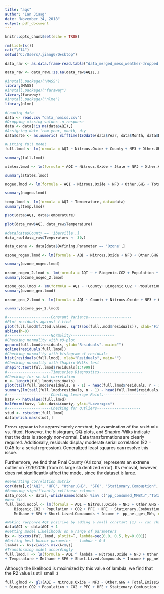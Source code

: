 ---
title: "aqs"
author: "Ian Jiang"
date: "November 24, 2018"
output: pdf_document
---

```{r setup, include=FALSE}
knitr::opts_chunk$set(echo = TRUE)
```

```{r}
rm(list=ls())
cat("\014") 
setwd("C:/Users/ijiang6/Desktop")
```

```{r}
data_raw <- as.data.frame(read.table("data_merged_meso_weather-dropped.csv", header = T, sep=",", quote=""))

```

```{r}
data_raw <- data_raw[!is.na(data_raw$AQI),]
```

```{r Loading in necessary packages}
#install.packages("MASS")
library(MASS)
#install.packages("faraway")
library(faraway)
#install.packages("nlme")
library(nlme)
```



```{r Loading data}
#Loading data
data <- read.csv("data_nomiss.csv")
#Dropping missing values in response
data <- data[!is.na(data$AQI),]
#Assigning date from year, month, day
data$date <- as.numeric( difftime(ISOdate(data$Year, data$Month, data$Day, 0), ISOdate(2016,1,1,0), units="days"))
```

```{r Fitting full model} 
#Fitting full model
full.lmod <- lm(formula = AQI ~ Nitrous.Oxide + County + NF3 + Other.GHG + Total.Emissions + HFC + Other.Fluorane + Biogenic.CO2 + Population + CO2 + PFC + HFE + Stationary.Combustion + pp_consumed_MMBtu + Temperature +  Methane + SF6 + Short.Lived.Compounds + Income +  pp_net_gen_MWh, data = data)
```

```{r}
summary(full.lmod)
```

```{r}

states.lmod <- lm(formula = AQI ~ Nitrous.Oxide + State + NF3 + Other.GHG + Total.Emissions + HFC + Other.Fluorane + Biogenic.CO2 + Population + CO2 + PFC + HFE + Stationary.Combustion + pp_consumed_MMBtu + Temperature +  Methane + SF6 + Short.Lived.Compounds + Income +  pp_net_gen_MWh, data = data)

summary(states.lmod)
```

```{r}
nogeo.lmod <- lm(formula = AQI ~ Nitrous.Oxide + NF3 + Other.GHG + Total.Emissions + HFC + Other.Fluorane + Biogenic.CO2 + Population + CO2 + PFC + HFE + Stationary.Combustion + pp_consumed_MMBtu + Temperature +  Methane + SF6 + Short.Lived.Compounds + Income +  pp_net_gen_MWh, data = data)

summary(nogeo.lmod)

```

```{r}
temp.lmod <- lm(formula = AQI ~ Temperature, data=data)
summary(temp.lmod)
```

```{r}
plot(data$AQI, data$Temperature)
```

```{r}
plot(data_raw$AQI, data_raw$Temperature)
```


```{r}
#data[data$County == 'iberville',]
data_raw[data_raw$Temperature < -30,]
```

```{r}
data_ozone <- data[data$Defining.Parameter == 'Ozone',]

```

```{r}
ozone_nogeo.lmod <- lm(formula = AQI ~ Nitrous.Oxide + NF3 + Other.GHG + Total.Emissions + HFC + Other.Fluorane + Biogenic.CO2 + Population + CO2 + PFC + HFE + Stationary.Combustion + pp_consumed_MMBtu + Temperature +  Methane + SF6 + Short.Lived.Compounds + Income +  pp_net_gen_MWh, data = data_ozone)

summary(ozone_nogeo.lmod)
```
```{r}
ozone_nogeo_2.lmod <- lm(formula = AQI ~ + Biogenic.CO2 + Population +  Stationary.Combustion + pp_consumed_MMBtu + Temperature  + Income +  pp_net_gen_MWh, data = data_ozone)
summary(ozone_nogeo_2.lmod)
```

```{r}
ozone_geo.lmod <- lm(formula = AQI ~ +County+ Biogenic.CO2 + Population +  Stationary.Combustion + pp_consumed_MMBtu + Temperature  + Income +  pp_net_gen_MWh, data = data_ozone)
summary(ozone_geo.lmod)
```

```{r}
ozone_geo_2.lmod <- lm(formula = AQI ~ County + Nitrous.Oxide + NF3 + Other.GHG + Total.Emissions + HFC + Other.Fluorane + Biogenic.CO2 + Population + CO2 + PFC + HFE + Stationary.Combustion + pp_consumed_MMBtu + Temperature +  Methane + SF6 + Short.Lived.Compounds + Income +  pp_net_gen_MWh, data = data_ozone)

summary(ozone_geo_2.lmod)
```


```{r Diagnostics}
#--------------------Constant Variance--------------------
#Plot residuals against fitted
plot(full.lmod$fitted.values, sqrt(abs(full.lmod$residuals)), xlab="Fitted", ylab=expression(sqrt(hat(epsilon))))
abline(h=0)
#--------------------Normality--------------------
#Checking normality with QQ-plot
qqnorm(full.lmod$residuals, ylab="Residuals", main="")
qqline(residuals(full.lmod))
#Checking normality with histogram of residuals
hist(residuals(full.lmod), xlab="Residuals", main="")
#Checking normality with Shapiro-Wilks test
shapiro.test(full.lmod$residuals[1:4999])
#--------------------Timeseries Diagnostics--------------------
#Checking for serial correlation 
n <- length(full.lmod$residuals)
plot(tail(full.lmod$residuals, n - 1) ~ head(full.lmod$residuals, n - 1), xlab=expression(hat(epsilon)[i]), ylab=expression(hat(epsilon)[i + 1]))
summary(lm(tail(full.lmod$residuals, n - 1) ~ head(full.lmod$residuals, n - 1)))
#--------------------Checking Leverage Points--------------------
hatv <- hatvalues(full.lmod)
halfnorm(hatv, labs=data$County, ylab="Leverages")
#--------------------Checking for Outliers--------------------
stud <- rstudent(full.lmod)
data[which.max(stud),]
```
Errors appear to be approximately constant, by examination of the residuals vs. fitted. However, the histogram, QQ-plots, and Shapiro-Wilks indicate that the data is strongly non-normal. Data transformations are clearly required. Additionally, residuals display moderate serial correlation (R2 = 0.45 for a serial regression). Generalized least squares can resolve this issue. 

Furthermore, we find that Pinal County (Arizona) represents an extreme outlier on 7/29/2016 (from its large studentized error). Its removal, however, does not significantly affect the model, since the dataset is large.

```{r Checking for multicollinearity}
#Generating correlation matrix 
cor(data[,c("AQI", "HFC", "Other.GHG", "SF6", "Stationary.Combustion", "Biogenic.CO2", "HFE", "NF3", "PFC", "Short.Lived.Compounds", "Temperature", "pp_consumed_MMBtu", "CO2", "Income", "Nitrous.Oxide", "Population", "Total.Emissions", "pp_net_gen_MWh", "Methane", "Other.Fluorane")])
#Removing significantly collinear columns
data_nocol <- data[,-which(names(data) %in% c("pp_consumed_MMBtu","Total.Emissions"))]
#New fit
full.lmod.nocol <- lm(formula = AQI ~ Nitrous.Oxide + NF3 + Other.GHG + HFC + Other.Fluorane + 
    Biogenic.CO2 + Population + CO2 + PFC + HFE + Stationary.Combustion + Temperature +  
    Methane + SF6 + Short.Lived.Compounds + Income +  pp_net_gen_MWh, data = data_nocol)
```


```{r Data Transformations}
#Making response AQI positive by adding a small constant (1) -- can change later
data$AQI <- data$AQI + 1
#Getting model Likelihoods on a range of parameters
bx <- boxcox(full.lmod, plotit=T, lambda=seq(0.0, 0.5, by=0.001))
#Getting best boxcox parameter -- lambda ~ 0.5
lambda <- bx$x[which.max(bx$y)]
#Transforming model accordingly
full.lmod.T <- lm(formula = AQI ^ lambda ~ Nitrous.Oxide + NF3 + Other.GHG + Total.Emissions + HFC + Other.Fluorane +  Biogenic.CO2 + Population + CO2 + PFC + HFE + Stationary.Combustion + pp_consumed_MMBtu 
+ Temperature + Methane + SF6 + Short.Lived.Compounds + Income + pp_net_gen_MWh, data = data)
```

Although the likelihood is maximized by this value of lambda, we find that the R2 value is still small :( 


```{r Generalized Least Squares}
full.glmod <- gls(AQI ~ Nitrous.Oxide + NF3 + Other.GHG + Total.Emissions + HFC + Other.Fluorane + 
+ Biogenic.CO2 + Population + CO2 + PFC + HFE + Stationary.Combustion + pp_consumed_MMBtu + Temperature +  Methane + SF6 + Short.Lived.Compounds + Income +  pp_net_gen_MWh,  data = data)
```